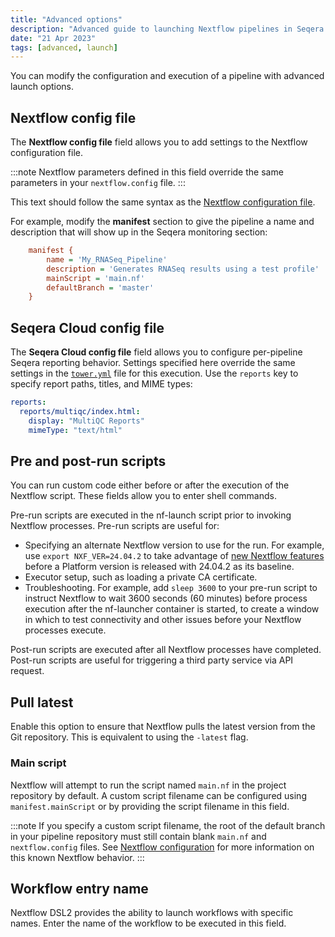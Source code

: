 ```yaml
---
title: "Advanced options"
description: "Advanced guide to launching Nextflow pipelines in Seqera Platform"
date: "21 Apr 2023"
tags: [advanced, launch]
---
```


You can modify the configuration and execution of a pipeline with advanced launch options.

## Nextflow config file

The **Nextflow config file** field allows you to add settings to the Nextflow configuration file.

:::note
Nextflow parameters defined in this field override the same parameters in your `nextflow.config` file.
:::

This text should follow the same syntax as the [Nextflow configuration file](https://www.nextflow.io/docs/latest/config.html#config-syntax).

For example, modify the **manifest** section to give the pipeline a name and description that will show up in the Seqera monitoring section:

```ini
    manifest {
        name = 'My_RNASeq_Pipeline'
        description = 'Generates RNASeq results using a test profile'
        mainScript = 'main.nf'
        defaultBranch = 'master'
    }
```

## Seqera Cloud config file

The **Seqera Cloud config file** field allows you to configure per-pipeline Seqera reporting behavior. Settings specified here override the same settings in the [`tower.yml`](../enterprise/configuration/overview.mdx) file for this execution. Use the `reports` key to specify report paths, titles, and MIME types:

```yml
reports:
  reports/multiqc/index.html:
    display: "MultiQC Reports"
    mimeType: "text/html"
```

## Pre and post-run scripts

You can run custom code either before or after the execution of the Nextflow script. These fields allow you to enter shell commands.

Pre-run scripts are executed in the nf-launch script prior to invoking Nextflow processes. Pre-run scripts are useful for:
- Specifying an alternate Nextflow version to use for the run. For example, use `export NXF_VER=24.04.2` to take advantage of [new Nextflow features](https://nextflow.io/blog/2024/nextflow-2404-highlights.html) before a Platform version is released with 24.04.2 as its baseline. 
- Executor setup, such as loading a private CA certificate.
- Troubleshooting. For example, add `sleep 3600` to your pre-run script to instruct Nextflow to wait 3600 seconds (60 minutes) before process execution after the nf-launcher container is started, to create a window in which to test connectivity and other issues before your Nextflow processes execute.

Post-run scripts are executed after all Nextflow processes have completed. Post-run scripts are useful for triggering a third party service via API request.

## Pull latest

Enable this option to ensure that Nextflow pulls the latest version from the Git repository. This is equivalent to using the `-latest` flag.

### Main script

Nextflow will attempt to run the script named `main.nf` in the project repository by default. A custom script filename can be configured using `manifest.mainScript` or by providing the script filename in this field.

:::note
If you specify a custom script filename, the root of the default branch in your pipeline repository must still contain blank `main.nf` and `nextflow.config` files. See [Nextflow configuration](../faqs.mdx#nextflow-configuration) for more information on this known Nextflow behavior.
:::

## Workflow entry name

Nextflow DSL2 provides the ability to launch workflows with specific names. Enter the name of the workflow to be executed in this field.

